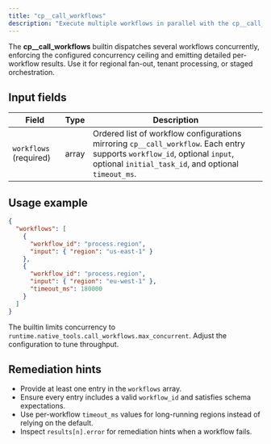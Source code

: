 ```yaml
---
title: "cp__call_workflows"
description: "Execute multiple workflows in parallel with the cp__call_workflows builtin"
---
```


The **cp__call_workflows** builtin dispatches several workflows concurrently, enforcing the configured concurrency ceiling and emitting detailed per-workflow results. Use it for regional fan-out, tenant processing, or staged orchestration.

## Input fields

| Field | Type | Description |
| --- | --- | --- |
| `workflows` (required) | array | Ordered list of workflow configurations mirroring `cp__call_workflow`. Each entry supports `workflow_id`, optional `input`, optional `initial_task_id`, and optional `timeout_ms`. |

## Usage example

```json
{
  "workflows": [
    {
      "workflow_id": "process.region",
      "input": { "region": "us-east-1" }
    },
    {
      "workflow_id": "process.region",
      "input": { "region": "eu-west-1" },
      "timeout_ms": 180000
    }
  ]
}
```

The builtin limits concurrency to `runtime.native_tools.call_workflows.max_concurrent`. Adjust the configuration to tune throughput.

## Remediation hints

- Provide at least one entry in the `workflows` array.
- Ensure every entry includes a valid `workflow_id` and satisfies schema expectations.
- Use per-workflow `timeout_ms` values for long-running regions instead of relying on the default.
- Inspect `results[n].error` for remediation hints when a workflow fails.
